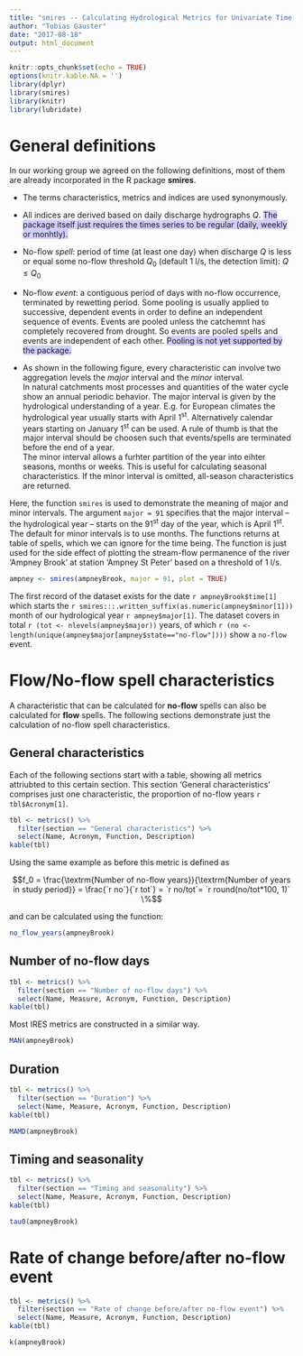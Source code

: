 ```yaml
---
title: "smires -- Calculating Hydrological Metrics for Univariate Time Series"
author: "Tobias Gauster"
date: "2017-08-18"
output: html_document
---
```


```r
knitr::opts_chunk$set(echo = TRUE)
options(knitr.kable.NA = '')
library(dplyr)
library(smires)
library(knitr)
library(lubridate)
```

# General definitions	

In our working group we agreed on the following definitions, most of them are already incorporated in the R package **smires**. 

* The terms characteristics, metrics and indices are used synonymously. 

* All indices are derived based on daily discharge hydrographs $Q$.  <span style="background-color: #D0D0FF;">The package itself just requires the times series to be regular (daily, weekly or monhtly). </span>

* No-flow *spell*:  period of time (at least one day) when discharge $Q$ is less or equal some no-flow threshold $Q_0$ (default 1 l/s, the detection limit): $Q ≤ Q_0$  

* No-flow *event*: a contiguous period of days with no-flow occurrence, terminated by rewetting period. Some pooling is usually applied to successive, dependent events in order to define an independent sequence of events. Events are pooled unless the catchemnt has completely recovered from drought. So events are pooled spells and events are independent of each other. <span style="background-color: #D0D0FF;">Pooling is not yet supported by the package. </span>

* As shown in the following figure, every characteristic can involve two aggregation levels the  *major* interval and the *minor* interval.  
In natural catchments most processes and quantities of the water cycle show an annual periodic behavior. The major interval is given by the hydrological understanding of a year. E.g. for European climates the hydrological year usually starts with April 1^st^. Alternatively calendar years starting on January 1^st^  can be used. A rule of thumb is that the major interval should be choosen such that events/spells are terminated before the end of a year.  
The minor interval allows a furhter partition of the year into eihter seasons, months or weeks. This is useful for calculating seasonal characteristics. If the minor interval is omitted, all-season characteristics are returned. 


Here, the function `smires` is used to demonstrate the meaning of major and minor intervals. The argument `major = 91` specifies that the major interval -- the hydrological year -- starts on the 91^st^ day of the year, which is April 1^st^. The default for minor intervals is to use months. The functions returns at table of spells, which we can ignore for the time being. The function is just used for the side effect of plotting the stream-flow permanence of the river 'Ampney Brook' at station 'Ampney St Peter' based on a threshold of 1 l/s.
```r
ampney <- smires(ampneyBrook, major = 91, plot = TRUE)
```


The first record of the dataset exists for the date `r ampneyBrook$time[1]` which starts the `r smires:::.written_suffix(as.numeric(ampney$minor[1]))` month of our hydrological year `r ampney$major[1]`. The dataset covers in total `r (tot <- nlevels(ampney$major))` years, of which  `r (no <-  length(unique(ampney$major[ampney$state=="no-flow"])))` show a ``no-flow`` event. 


# Flow/No-flow spell characteristics

A characteristic  that can be calculated for **no-flow** spells can also be calculated for **flow** spells. The following sections demonstrate just the calculation of no-flow spell characteristics. 


##  General characteristics
Each of the following sections start with a table, showing all metrics attriubted to this certain section. This section 'General characteristics' comprises just one characteristic, the proportion of no-flow years  `r tbl$Acronym[1]`.
```r
tbl <- metrics() %>% 
  filter(section == "General characteristics") %>%
  select(Name, Acronym, Function, Description)
kable(tbl)
```

Using the same example as before this metric is defined as 

$$f_0 = \frac{\textrm{Number of no-flow years}}{\textrm{Number of years in study period}} = \frac{`r no`}{`r tot`} = `r no/tot`= `r round(no/tot*100, 1)` \%$$

and can be calculated using the function:


```r
no_flow_years(ampneyBrook)
```



##  Number of no-flow days
```r
tbl <- metrics() %>% 
  filter(section == "Number of no-flow days") %>%
  select(Name, Measure, Acronym, Function, Description)
kable(tbl)
```

Most IRES metrics are constructed in a similar way. 


```r
MAN(ampneyBrook)
```



## Duration
```r
tbl <- metrics() %>% 
  filter(section == "Duration") %>%
  select(Name, Measure, Acronym, Function, Description)
kable(tbl)
```


```r
MAMD(ampneyBrook)
```


## Timing and seasonality
```r
tbl <- metrics() %>% 
  filter(section == "Timing and seasonality") %>%
  select(Name, Measure, Acronym, Function, Description)
kable(tbl)
```


```r
tau0(ampneyBrook)
```



# Rate of change before/after no-flow event
```r
tbl <- metrics() %>% 
  filter(section == "Rate of change before/after no-flow event") %>%
  select(Name, Measure, Acronym, Function, Description)
kable(tbl)
```


```r
k(ampneyBrook)
```

